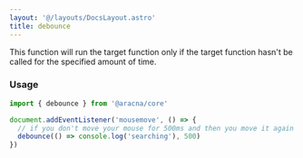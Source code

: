 ```yaml
---
layout: '@/layouts/DocsLayout.astro'
title: debounce
---
```


This function will run the target function only if the target function hasn't be called for the specified amount of time.

### Usage

```ts
import { debounce } from '@aracna/core'

document.addEventListener('mousemove', () => {
  // if you don't move your mouse for 500ms and then you move it again the target function will be executed
  debounce(() => console.log('searching'), 500)
})
```
